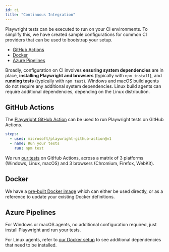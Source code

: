 ```yaml
---
id: ci
title: "Continuous Integration"
---
```



Playwright tests can be executed to run on your CI environments. To simplify this, we have created sample configurations for common CI providers that can be used to bootstrap your setup.

<!-- GEN:toc -->
- [GitHub Actions](#github-actions)
- [Docker](#docker)
- [Azure Pipelines](#azure-pipelines)
<!-- GEN:stop -->

Broadly, configuration on CI involves **ensuring system dependencies** are in place, **installing Playwright and browsers** (typically with `npm install`), and **running tests** (typically with `npm test`). Windows and macOS build agents do not require any additional system dependencies. Linux build agents can require additional dependencies, depending on the Linux distribution.

## GitHub Actions

The [Playwright GitHub Action](https://github.com/microsoft/playwright-github-action) can be used to run Playwright tests on GitHub Actions.

```yml
steps:
  - uses: microsoft/playwright-github-action@v1
  - name: Run your tests
    run: npm test
```

We run [our tests](https://github.com/microsoft/playwright/blob/master/.github/workflows/tests.yml) on GitHub Actions, across a matrix of 3 platforms (Windows, Linux, macOS) and 3 browsers (Chromium, Firefox, WebKit).

## Docker

We have a [pre-built Docker image](docker/README.mdx) which can either be used directly, or as a reference to update your existing Docker definitions.

## Azure Pipelines

For Windows or macOS agents, no additional configuration required, just install Playwright and run your tests.

For Linux agents, refer to [our Docker setup](docker/README.mdx) to see additional dependencies that need to be installed.
